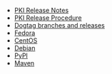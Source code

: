 * [[PKI Release Notes]]
* [[PKI Release Procedure]]
* [[Dogtag branches and releases]]
* [[Fedora]]
* [[CentOS]]
* [[Debian]]
* [[PyPI]]
* [[Maven]]
